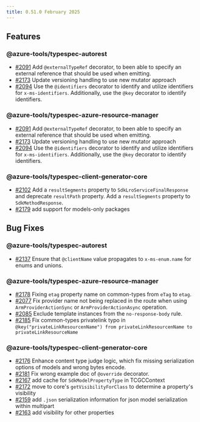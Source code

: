 ```yaml
---
title: 0.51.0 February 2025
---
```



<LinkCard
  title="TypeSpec Core 0.65"
  description="See changes to the TypeSpec language and core libraries"
  href="https://typespec.io/docs/release-notes/release-2025-02-11"
/>

## Features

### @azure-tools/typespec-autorest

- [#2091](https://github.com/Azure/typespec-azure/pull/2091) Add `@externalTypeRef` decorator, to been able to specify an external reference that should be used when emitting.
- [#2173](https://github.com/Azure/typespec-azure/pull/2173) Update versioning handling to use new mutator approach
- [#2094](https://github.com/Azure/typespec-azure/pull/2094) Use the `@identifiers` decorator to identify and utilize identifiers for `x-ms-identifiers`. Additionally, use the `@key` decorator to identify identifiers.

### @azure-tools/typespec-azure-resource-manager

- [#2091](https://github.com/Azure/typespec-azure/pull/2091) Add `@externalTypeRef` decorator, to been able to specify an external reference that should be used when emitting.
- [#2173](https://github.com/Azure/typespec-azure/pull/2173) Update versioning handling to use new mutator approach
- [#2094](https://github.com/Azure/typespec-azure/pull/2094) Use the `@identifiers` decorator to identify and utilize identifiers for `x-ms-identifiers`. Additionally, use the `@key` decorator to identify identifiers.

### @azure-tools/typespec-client-generator-core

- [#2102](https://github.com/Azure/typespec-azure/pull/2102) Add a `resultSegments` property to `SdkLroServiceFinalResponse` and deprecate `resultPath` property. Add a `resultSegments` property to `SdkMethodResponse`.
- [#2179](https://github.com/Azure/typespec-azure/pull/2179) add support for models-only packages

## Bug Fixes

### @azure-tools/typespec-autorest

- [#2137](https://github.com/Azure/typespec-azure/pull/2137) Ensure that `@clientName` value propagates to `x-ms-enum.name` for enums and unions.

### @azure-tools/typespec-azure-resource-manager

- [#2178](https://github.com/Azure/typespec-azure/pull/2178) Fixing `etag` property name on common-types from `eTag` to `etag`.
- [#2077](https://github.com/Azure/typespec-azure/pull/2077) Fix provider name not being replaced in the route when using `ArmProviderActionSync` or `ArmProviderActionAsync` operation.
- [#2085](https://github.com/Azure/typespec-azure/pull/2085) Exclude template instances from the `no-response-body` rule.
- [#2185](https://github.com/Azure/typespec-azure/pull/2185) Fix common-types privatelink typo in `@key("privateLinkResourcenName") from privateLinkResourcenName to privateLinkResourceName`

### @azure-tools/typespec-client-generator-core

- [#2176](https://github.com/Azure/typespec-azure/pull/2176) Enhance content type judge logic, which fix missing serialization options of models and wrong bytes encode.
- [#2181](https://github.com/Azure/typespec-azure/pull/2181) Fix wrong example doc of `@override` decorator.
- [#2167](https://github.com/Azure/typespec-azure/pull/2167) add cache for `SdkModelPropertyType` in TCGCContext
- [#2172](https://github.com/Azure/typespec-azure/pull/2172) move to core's `getVisibilityForClass` to determine a property's visibility
- [#2159](https://github.com/Azure/typespec-azure/pull/2159) add `.json` serialization information for json model serialization within multipart
- [#2163](https://github.com/Azure/typespec-azure/pull/2163) add visibility for other properties
